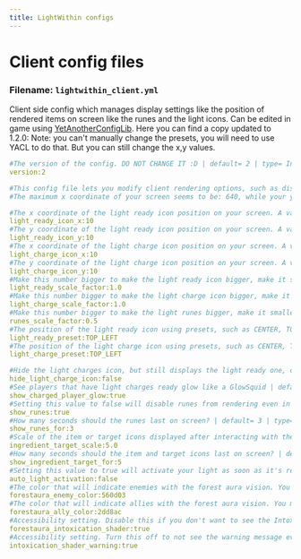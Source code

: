 ```yaml
---
title: LightWithin configs
---
```

# Client config files
### Filename: `lightwithin_client.yml`
Client side config which manages display settings like the position of rendered items on screen like the runes and the light icons. Can be edited in game using [YetAnotherConfigLib](https://modrinth.com/mod/yacl). Here you can find a copy updated to 1.2.0:
Note: you can't manually change the presets, you will need to use YACL to do that. But you can still change the x,y values.

```yaml
#The version of the config. DO NOT CHANGE IT :D | default= 2 | type= Integer
version:2

#This config file lets you modify client rendering options, such as displaying the light ready icon in a different location or hiding it
#The maximum x coordinate of your screen seems to be: 640, while your y coordinate seems to be: 331 and your scale factor: 3.0

#The x coordinate of the light ready icon position on your screen. A value of 0 corresponds to left side. | default= 10 | type= Integer
light_ready_icon_x:10
#The y coordinate of the light ready icon position on your screen. A value of 0 corresponds to top side. | default= 10 | type= Integer
light_ready_icon_y:10
#The x coordinate of the light charge icon position on your screen. A value of 0 corresponds to left side. | default= 10 | type= Integer
light_charge_icon_x:10
#The y coordinate of the light charge icon position on your screen. A value of 0 corresponds to top side. | default= 10 | type= Integer
light_charge_icon_y:10
#Make this number bigger to make the light ready icon bigger, make it smaller to have a smaller light icon! | default= 1.0 | type= Double
light_ready_scale_factor:1.0
#Make this number bigger to make the light charge icon bigger, make it smaller to have a smaller light icon! | default= 1.0 | type= Double
light_charge_scale_factor:1.0
#Make this number bigger to make the light runes bigger, make it smaller to have a smaller rune! | default= 0.5 | type= Double
runes_scale_factor:0.5
#The position of the light ready icon using presets, such as CENTER, TOP/BOTTOM LEFT/RIGHT etc. Can only be modified while using YACL. | default= TOP_LEFT | type= String
light_ready_preset:TOP_LEFT
#The position of the light charge icon using presets, such as CENTER, TOP/BOTTOM LEFT/RIGHT etc. Can only be modified while using YACL. | default= TOP_LEFT | type= String
light_charge_preset:TOP_LEFT

#Hide the light charges icon, but still displays the light ready one, or the error one if you do something that's not allowed | default= false | type= Boolean
hide_light_charge_icon:false
#See players that have light charges ready glow like a GlowSquid | default= true | type= Boolean
show_charged_player_glow:true
#Setting this value to false will disable runes from rendering even in first person | default= true | type= Boolean
show_runes:true
#How many seconds should the runes last on screen? | default= 3 | type= Integer
show_runes_for:3
#Scale of the item or target icons displayed after interacting with the Luxcognita berry | default= 5.0 | type= Double
ingredient_target_scale:5.0
#How many seconds should the item and target icons last on screen? | default= 5 | type= Integer
show_ingredient_target_for:5
#Setting this value to true will activate your light as soon as it's ready. WARNING: it may be disabled by the server! | default= false | type= Boolean
auto_light_activation:false
#The color that will indicate enemies with the forest aura vision. You must install ColoredGlowLib to see the effect. | default= 560d03 | type= String
forestaura_enemy_color:560d03
#The color that will indicate allies with the forest aura vision. You must install ColoredGlowLib to see the effect. | default= 2dd8ac | type= String
forestaura_ally_color:2dd8ac
#Accessibility setting. Disable this if you don't want to see the Intoxicated effect shader (may give motion sickness) | default= true | type= Boolean
forestaura_intoxication_shader:true
#Accessibility setting. Turn this off to not see the warning message every time the intoxication effect is applied to you | default= true | type= Boolean
intoxication_shader_warning:true
```